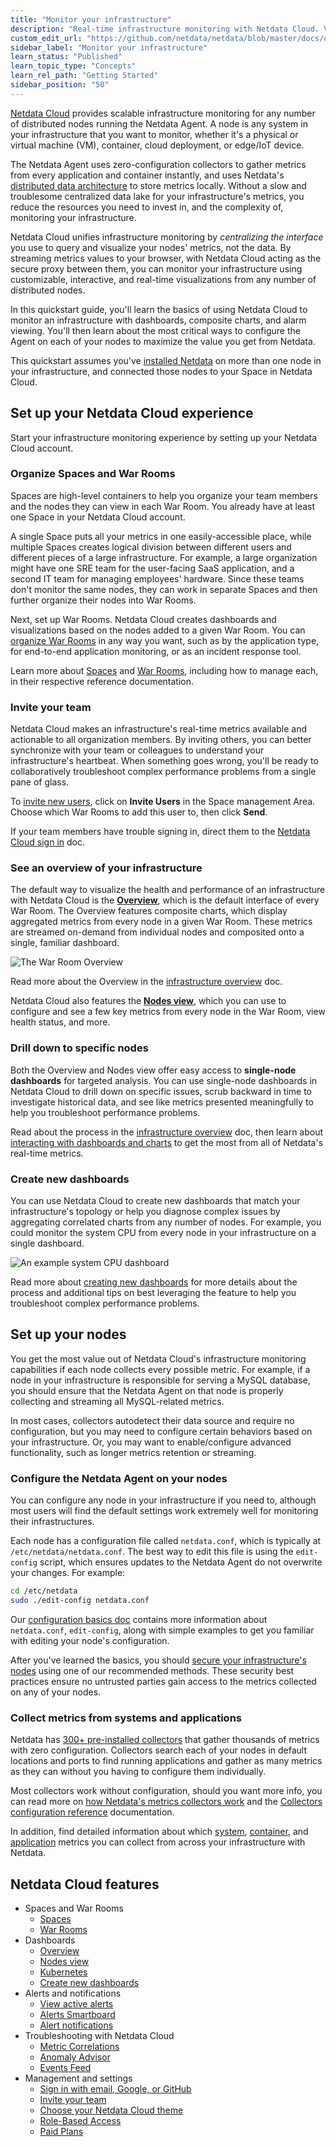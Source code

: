 ```yaml
---
title: "Monitor your infrastructure"
description: "Real-time infrastructure monitoring with Netdata Cloud. View key metrics, insightful charts, and active alarms from all your nodes."
custom_edit_url: "https://github.com/netdata/netdata/blob/master/docs/quickstart/infrastructure.md"
sidebar_label: "Monitor your infrastructure"
learn_status: "Published"
learn_topic_type: "Concepts"
learn_rel_path: "Getting Started"
sidebar_position: "50"
---
```



[Netdata Cloud](https://app.netdata.cloud) provides scalable infrastructure monitoring for any number of distributed
nodes running the Netdata Agent. A node is any system in your infrastructure that you want to monitor, whether it's a
physical or virtual machine (VM), container, cloud deployment, or edge/IoT device.

The Netdata Agent uses zero-configuration collectors to gather metrics from every application and container instantly,
and uses Netdata's [distributed data architecture](https://github.com/netdata/netdata/blob/master/docs/store/distributed-data-architecture.md) to store metrics
locally. Without a slow and troublesome centralized data lake for your infrastructure's metrics, you reduce the
resources you need to invest in, and the complexity of, monitoring your infrastructure. 

Netdata Cloud unifies infrastructure monitoring by _centralizing the interface_ you use to query and visualize your
nodes' metrics, not the data. By streaming metrics values to your browser, with Netdata Cloud acting as the secure proxy
between them, you can monitor your infrastructure using customizable, interactive, and real-time visualizations from any
number of distributed nodes.

In this quickstart guide, you'll learn the basics of using Netdata Cloud to monitor an infrastructure with dashboards,
composite charts, and alarm viewing. You'll then learn about the most critical ways to configure the Agent on each of
your nodes to maximize the value you get from Netdata.

This quickstart assumes you've [installed Netdata](https://github.com/netdata/netdata/edit/master/packaging/installer/README.md)
on more than one node in your infrastructure, and connected those nodes to your Space in Netdata Cloud. 

## Set up your Netdata Cloud experience

Start your infrastructure monitoring experience by setting up your Netdata Cloud account.

### Organize Spaces and War Rooms

Spaces are high-level containers to help you organize your team members and the nodes they can view in each War Room.
You already have at least one Space in your Netdata Cloud account.

A single Space puts all your metrics in one easily-accessible place, while multiple Spaces creates logical division
between different users and different pieces of a large infrastructure. For example, a large organization might have one
SRE team for the user-facing SaaS application, and a second IT team for managing employees' hardware. Since these teams
don't monitor the same nodes, they can work in separate Spaces and then further organize their nodes into War Rooms.

Next, set up War Rooms. Netdata Cloud creates dashboards and visualizations based on the nodes added to a given War
Room. You can [organize War Rooms](https://github.com/netdata/netdata/blob/master/docs/cloud/war-rooms.md#war-room-organization) in any way
you want, such as by the application type, for end-to-end application monitoring, or as an incident response tool.

Learn more about [Spaces](https://github.com/netdata/netdata/blob/master/docs/cloud/spaces.md) and [War
Rooms](https://github.com/netdata/netdata/blob/master/docs/cloud/war-rooms.md), including how to manage each, in their respective reference
documentation.

### Invite your team

Netdata Cloud makes an infrastructure's real-time metrics available and actionable to all organization members. By
inviting others, you can better synchronize with your team or colleagues to understand your infrastructure's heartbeat.
When something goes wrong, you'll be ready to collaboratively troubleshoot complex performance problems from a single
pane of glass.

To [invite new users](https://github.com/netdata/netdata/blob/master/docs/cloud/manage/invite-your-team.md), click on **Invite Users** in the
Space management Area. Choose which War Rooms to add this user to, then click **Send**.

If your team members have trouble signing in, direct them to the [Netdata Cloud sign
in](https://github.com/netdata/netdata/blob/master/docs/cloud/manage/sign-in.md) doc.

### See an overview of your infrastructure

The default way to visualize the health and performance of an infrastructure with Netdata Cloud is the
[**Overview**](https://github.com/netdata/netdata/blob/master/docs/visualize/overview-infrastructure.md), which is the default interface of every War Room. The
Overview features composite charts, which display aggregated metrics from every node in a given War Room. These metrics
are streamed on-demand from individual nodes and composited onto a single, familiar dashboard.

![The War Room
Overview](https://user-images.githubusercontent.com/1153921/108732681-09791980-74eb-11eb-9ba2-98cb1b6608de.png)

Read more about the Overview in the [infrastructure overview](https://github.com/netdata/netdata/blob/master/docs/visualize/overview-infrastructure.md) doc.

Netdata Cloud also features the [**Nodes view**](https://github.com/netdata/netdata/blob/master/docs/cloud/visualize/nodes.md), which you can
use to configure and see a few key metrics from every node in the War Room, view health status, and more.

### Drill down to specific nodes

Both the Overview and Nodes view offer easy access to **single-node dashboards** for targeted analysis. You can use
single-node dashboards in Netdata Cloud to drill down on specific issues, scrub backward in time to investigate
historical data, and see like metrics presented meaningfully to help you troubleshoot performance problems.

Read about the process in the [infrastructure
overview](https://github.com/netdata/netdata/blob/master/docs/visualize/overview-infrastructure.md#drill-down-with-single-node-dashboards) doc, then learn about [interacting with
dashboards and charts](https://github.com/netdata/netdata/blob/master/docs/visualize/interact-dashboards-charts.md) to get the most from all of Netdata's real-time
metrics.

### Create new dashboards

You can use Netdata Cloud to create new dashboards that match your infrastructure's topology or help you diagnose
complex issues by aggregating correlated charts from any number of nodes. For example, you could monitor the system CPU
from every node in your infrastructure on a single dashboard.

![An example system CPU
dashboard](https://user-images.githubusercontent.com/1153921/108732974-4b09c480-74eb-11eb-87a2-c67e569c08b6.png)

Read more about [creating new dashboards](https://github.com/netdata/netdata/blob/master/docs/visualize/create-dashboards.md) for more details about the process and
additional tips on best leveraging the feature to help you troubleshoot complex performance problems.

## Set up your nodes

You get the most value out of Netdata Cloud's infrastructure monitoring capabilities if each node collects every
possible metric. For example, if a node in your infrastructure is responsible for serving a MySQL database, you should
ensure that the Netdata Agent on that node is properly collecting and streaming all MySQL-related metrics.

In most cases, collectors autodetect their data source and require no configuration, but you may need to configure
certain behaviors based on your infrastructure. Or, you may want to enable/configure advanced functionality, such as
longer metrics retention or streaming.

### Configure the Netdata Agent on your nodes

You can configure any node in your infrastructure if you need to, although most users will find the default settings
work extremely well for monitoring their infrastructures.

Each node has a configuration file called `netdata.conf`, which is typically at `/etc/netdata/netdata.conf`. The best
way to edit this file is using the `edit-config` script, which ensures updates to the Netdata Agent do not overwrite
your changes. For example:

```bash
cd /etc/netdata
sudo ./edit-config netdata.conf
```

Our [configuration basics doc](https://github.com/netdata/netdata/blob/master/docs/configure/nodes.md) contains more information about `netdata.conf`, `edit-config`,
along with simple examples to get you familiar with editing your node's configuration.

After you've learned the basics, you should [secure your infrastructure's nodes](https://github.com/netdata/netdata/blob/master/docs/configure/secure-nodes.md) using
one of our recommended methods. These security best practices ensure no untrusted parties gain access to the metrics
collected on any of your nodes.

### Collect metrics from systems and applications

Netdata has [300+ pre-installed collectors](https://github.com/netdata/netdata/blob/master/collectors/COLLECTORS.md) that gather thousands of metrics with zero
configuration. Collectors search each of your nodes in default locations and ports to find running applications and
gather as many metrics as they can without you having to configure them individually.

Most collectors work without configuration, should you want more info, you can read more on [how Netdata's metrics collectors work](https://github.com/netdata/netdata/blob/master/collectors/README.md) and the [Collectors configuration reference](https://github.com/netdata/netdata/blob/master/collectors/REFERENCE.md) documentation.

In addition, find detailed information about which [system](https://github.com/netdata/netdata/blob/master/docs/collect/system-metrics.md),
[container](https://github.com/netdata/netdata/blob/master/docs/collect/container-metrics.md), and [application](https://github.com/netdata/netdata/blob/master/docs/collect/application-metrics.md) metrics you can
collect from across your infrastructure with Netdata.

## Netdata Cloud features

<Grid columns="2">
  <Box
    title="Spaces and War Rooms">
    <BoxList>
      <BoxListItemRegexLink to="[](https://github.com/netdata/netdata/blob/master/docs/cloud/spaces.md)" title="Spaces" />
      <BoxListItemRegexLink to="[](https://github.com/netdata/netdata/blob/master/docs/cloud/war-rooms.md)" title="War Rooms" />
    </BoxList>
  </Box>
  <Box
    title="Dashboards">
    <BoxList>
      <BoxListItemRegexLink to="[](https://github.com/netdata/netdata/blob/master/docs/cloud/visualize/overview.md)" title="Overview" />
      <BoxListItemRegexLink to="[](https://github.com/netdata/netdata/blob/master/docs/cloud/visualize/nodes.md)" title="Nodes view" />
      <BoxListItemRegexLink to="[](https://github.com/netdata/netdata/blob/master/docs/cloud/visualize/kubernetes.md)" title="Kubernetes" />
      <BoxListItemRegexLink to="[](https://github.com/netdata/netdata/blob/master/docs/cloud/visualize/dashboards.md)" title="Create new dashboards" />
    </BoxList>
  </Box>
  <Box
    title="Alerts and notifications">
    <BoxList>
      <BoxListItemRegexLink to="[](https://github.com/netdata/netdata/blob/master/docs/cloud/alerts-notifications/view-active-alerts.md)" title="View active alerts" />
      <BoxListItemRegexLink to="[](https://github.com/netdata/netdata/blob/master/docs/cloud/alerts-notifications/smartboard.md)" title="Alerts Smartboard" />
      <BoxListItemRegexLink to="[](https://github.com/netdata/netdata/blob/master/docs/cloud/alerts-notifications/notifications.md)" title="Alert notifications" />
    </BoxList>
  </Box>
  <Box
    title="Troubleshooting with Netdata Cloud">
    <BoxListItemRegexLink to="[](https://github.com/netdata/netdata/blob/master/docs/cloud/insights/metric-correlations.md)" title="Metric Correlations" />
    <BoxListItemRegexLink to="[](https://github.com/netdata/netdata/blob/master/docs/cloud/insights/anomaly-advisor.md)" title="Anomaly Advisor" />
    <BoxListItemRegexLink to="[](https://github.com/netdata/netdata/blob/master/docs/cloud/insights/events-feed.md)" title="Events Feed" />
  </Box>
  <Box
    title="Management and settings">
    <BoxList>
      <BoxListItemRegexLink to="[](https://github.com/netdata/netdata/blob/master/docs/cloud/manage/sign-in.md)" title="Sign in with email, Google, or GitHub" />
      <BoxListItemRegexLink to="[](https://github.com/netdata/netdata/blob/master/docs/cloud/manage/invite-your-team.md)" title="Invite your team" />
      <BoxListItemRegexLink to="[](https://github.com/netdata/netdata/blob/master/docs/cloud/manage/themes.md)" title="Choose your Netdata Cloud theme" />
      <BoxListItemRegexLink to="[](https://github.com/netdata/netdata/blob/master/docs/cloud/manage/role-based-access.md)" title="Role-Based Access" />
      <BoxListItemRegexLink to="[](https://github.com/netdata/netdata/blob/master/docs/cloud/manage/plans.md)" title="Paid Plans" />
    </BoxList>
  </Box>
</Grid>

- Spaces and War Rooms
  - [Spaces](https://github.com/netdata/netdata/blob/master/docs/cloud/spaces.md)
  - [War Rooms](https://github.com/netdata/netdata/blob/master/docs/cloud/war-rooms.md)
- Dashboards
  - [Overview](https://github.com/netdata/netdata/blob/master/docs/cloud/visualize/overview.md)
  - [Nodes view](https://github.com/netdata/netdata/blob/master/docs/cloud/visualize/nodes.md)
  - [Kubernetes](https://github.com/netdata/netdata/blob/master/docs/cloud/visualize/kubernetes.md)
  - [Create new dashboards](https://github.com/netdata/netdata/blob/master/docs/cloud/visualize/dashboards.md)
- Alerts and notifications
  - [View active alerts](https://github.com/netdata/netdata/blob/master/docs/cloud/alerts-notifications/view-active-alerts.md)
  - [Alerts Smartboard](https://github.com/netdata/netdata/blob/master/docs/cloud/alerts-notifications/smartboard.md)
  - [Alert notifications](https://github.com/netdata/netdata/blob/master/docs/cloud/alerts-notifications/notifications.md)
- Troubleshooting with Netdata Cloud
  - [Metric Correlations](https://github.com/netdata/netdata/blob/master/docs/cloud/insights/metric-correlations.md)
  - [Anomaly Advisor](https://github.com/netdata/netdata/blob/master/docs/cloud/insights/anomaly-advisor.md)
  - [Events Feed](https://github.com/netdata/netdata/blob/master/docs/cloud/insights/events-feed.md)
- Management and settings
  - [Sign in with email, Google, or GitHub](https://github.com/netdata/netdata/blob/master/docs/cloud/manage/sign-in.md)
  - [Invite your team](https://github.com/netdata/netdata/blob/master/docs/cloud/manage/invite-your-team.md)
  - [Choose your Netdata Cloud theme](https://github.com/netdata/netdata/blob/master/docs/cloud/manage/themes.md)
  - [Role-Based Access](https://github.com/netdata/netdata/blob/master/docs/cloud/manage/role-based-access.md)
  - [Paid Plans](https://github.com/netdata/netdata/blob/master/docs/cloud/manage/plans.md)
